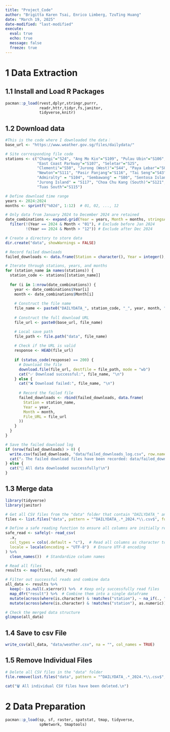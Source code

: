 ```yaml
---
title: "Project_Code"
author: "Brigitta Karen Tsai, Enrico Limberg, TzuTing Huang"
date: "March 19, 2025"
date-modified: "last-modified"
execute: 
  eval: true
  echo: true
  message: false
  freeze: true
---
```


# 1 Data Extraction

## 1.1 Install and Load R Packages

```r
pacman::p_load(rvest,dplyr,stringr,purrr,
               readr,httr,tidyr,fs,janitor,
               tidyverse,knitr)
```


## 1.2 Download data

```r
#This is the code where I downloaded the data：
base_url <- "https://www.weather.gov.sg/files/dailydata/"

# Site corresponding file code
stations <- c("Changi"="S24", "Ang Mo Kio"="S109", "Pulau Ubin"="S106", 
              "East Coast Parkway"="S107", "Seletar"="S25",
              "Clementi"="S50", "Jurong (West)"="S44", "Paya Lebar"="S06",
              "Newton"="S111", "Pasir Panjang"="S116", "Tai Seng"="S43",
              "Admiralty" = "S104", "Sembawang" = "S80", "Sentosa Island" = "S60",
              "Jurong Island" = "S117", "Choa Chu Kang (South)"="S121",
              "Tuas South"="S115")

# Define download time range
years <- 2024:2024
months <- sprintf("%02d", 1:12)  # 01, 02, ..., 12

# Only data from January 2024 to December 2024 are retained
date_combinations <- expand.grid(Year = years, Month = months, stringsAsFactors = FALSE) %>%
  filter(!(Year == 2024 & Month < "01"), # Exclude before Jan 2024
         !(Year == 2024 & Month > "12")) # Exclude after Dec 2024

# Create a directory to store data
dir.create("data", showWarnings = FALSE)

# Record failed downloads
failed_downloads <- data.frame(Station = character(), Year = integer(), Month = character(), File_URL = character(), stringsAsFactors = FALSE)

# Iterate through stations, years, and months
for (station_name in names(stations)) {
  station_code <- stations[[station_name]]
  
  for (i in 1:nrow(date_combinations)) {
    year <- date_combinations$Year[i]
    month <- date_combinations$Month[i]
    
    # Construct the file name
    file_name <- paste0("DAILYDATA_", station_code, "_", year, month, ".csv")
    
    # Construct the full download URL
    file_url <- paste0(base_url, file_name)

    # Local save path
    file_path <- file.path("data", file_name)
    
    # Check if the URL is valid
    response <- HEAD(file_url)
    
    if (status_code(response) == 200) {
      # Download the file
      download.file(file_url, destfile = file_path, mode = "wb")
      cat("✅ Download successful:", file_name, "\n")
    } else {
      cat("❌ Download failed:", file_name, "\n")
      
      # Record the failed file
      failed_downloads <- rbind(failed_downloads, data.frame(
        Station = station_name,
        Year = year,
        Month = month,
        File_URL = file_url
      ))
    }
  }
}

# Save the failed download log
if (nrow(failed_downloads) > 0) {
  write.csv(failed_downloads, "data/failed_downloads_log.csv", row.names = FALSE)
  cat("⚠️ The failed download files have been recorded: data/failed_downloads_log.csv\n")
} else {
  cat("🎉 All data downloaded successfully!\n")
}
```

## 1.3 Merge data

```r
library(tidyverse)
library(janitor)

# Get all CSV files from the "data" folder that contain "DAILYDATA_" and "2024" in their names
files <- list.files("data", pattern = "^DAILYDATA_.*_2024.*\\.csv$", full.names = TRUE)

# Define a safe reading function to ensure all columns are initially read as characters
safe_read <- safely(~ read_csv(
  .x,
  col_types = cols(.default = "c"),  # Read all columns as character to prevent merging errors
  locale = locale(encoding = "UTF-8")  # Ensure UTF-8 encoding
) %>%
  clean_names())  # Standardize column names

# Read all files
results <- map(files, safe_read)

# Filter out successful reads and combine data
all_data <- results %>%
  keep(~ is.null(.x$error)) %>%  # Keep only successfully read files
  map_dfr("result") %>%  # Combine them into a single dataframe
  mutate(across(where(is.character) & !matches("station"), ~ na_if(., "-"))) %>%  # Convert "-" to NA (except for "station" column)
  mutate(across(where(is.character) & !matches("station"), as.numeric))  # Convert character columns back to numeric (except "station")

# Check the merged data structure
glimpse(all_data)


```

## 1.4 Save to csv File

```r
write_csv(all_data, "data/weather.csv", na = "", col_names = TRUE)
```

## 1.5 Remove Individual Files

```r
# Delete all CSV files in the "data" folder
file.remove(list.files("data", pattern = "^DAILYDATA_.*_2024.*\\.csv$", full.names = TRUE))

cat("🗑️ All individual CSV files have been deleted.\n")
```

# 2 Data Preparation

```r
pacman::p_load(sp, sf, raster, spatstat, tmap, tidyverse,
               spNetwork, tmaptools)
```
